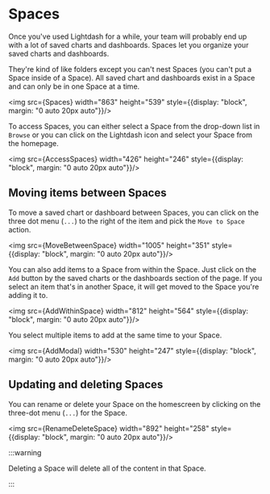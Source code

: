 
# Spaces

Once you've used Lightdash for a while, your team will probably end up with a lot of saved charts and dashboards. Spaces let you organize your saved charts and dashboards. 

They're kind of like folders except you can't nest Spaces (you can't put a Space inside of a Space). All saved chart and dashboards exist in a Space and can only be in one Space at a time.

<img src={Spaces} width="863" height="539" style={{display: "block", margin: "0 auto 20px auto"}}/>

To access Spaces, you can either select a Space from the drop-down list in `Browse` or you can click on the Lightdash icon and select your Space from the homepage.

<img src={AccessSpaces} width="426" height="246" style={{display: "block", margin: "0 auto 20px auto"}}/>

## Moving items between Spaces

To move a saved chart or dashboard between Spaces, you can click on the three dot menu (`...`) to the right of the item and pick the `Move to Space` action.

<img src={MoveBetweenSpace} width="1005" height="351" style={{display: "block", margin: "0 auto 20px auto"}}/>

You can also add items to a Space from within the Space. Just click on the `Add` button by the saved charts or the dashboards section of the page. If you select an item that's in another Space, it will get moved to the Space you're adding it to.

<img src={AddWithinSpace} width="812" height="564" style={{display: "block", margin: "0 auto 20px auto"}}/>

You select multiple items to add at the same time to your Space.

<img src={AddModal} width="530" height="247" style={{display: "block", margin: "0 auto 20px auto"}}/>

## Updating and deleting Spaces

You can rename or delete your Space on the homescreen by clicking on the three-dot menu (`...`) for the Space.

<img src={RenameDeleteSpace} width="892" height="258" style={{display: "block", margin: "0 auto 20px auto"}}/>

:::warning

Deleting a Space will delete all of the content in that Space.

:::

